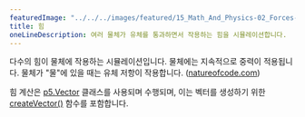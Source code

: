 ```yaml
---
featuredImage: "../../../images/featured/15_Math_And_Physics-02_Forces-thumbnail.png"
title: 힘
oneLineDescription: 여러 물체가 유체를 통과하면서 작용하는 힘을 시뮬레이션합니다.
---
```


다수의 힘이 물체에 작용하는 시뮬레이션입니다.
물체에는 지속적으로 중력이 적용됩니다. 물체가 "물"에 있을 때는 유체 저항이 작용합니다.
(<a href="http://natureofcode.com">natureofcode.com</a>)

힘 계산은 
<a href="https://p5js.org/reference/#/p5.Vector">p5.Vector</a> 클래스를 사용되며 수행되며,
이는 벡터를 생성하기 위한 
<a href="https://p5js.org/reference/#/p5/createVector">createVector()</a> 함수를 포함합니다.